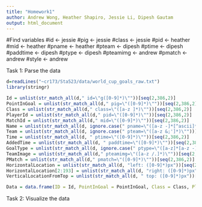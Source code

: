 ```yaml
---
title: "Homework1"
author: Andrew Wong, Heather Shapiro, Jessie Li, Dipesh Gautam
output: html_document
---
```

#Find variables
#id <-  jessie
#pig <- jessie
#class <- jessie
#pid <- heather 
#mid <- heather
#pname <- heather
#pteam <- dipesh
#ptime <- dipesh
#paddtime <- dipesh
#ptype <- dipesh
#pteamimg <- andrew
#pmatch <- andrew
#style <- andrew 

Task 1: Parse the data
```r
d=readLines("~cr173/Sta523/data/world_cup_goals_raw.txt")
library(stringr)

Id = unlist(str_match_all(d," id=\"g([0-9]*)\""))[seq(2,386,2)]
PointInGoal = unlist(str_match_all(d," pig=\"([0-9]*)\""))[seq(2,386,2)]
Class = unlist(str_match_all(d," class=\"([a-z ]*)\""))[seq(2,386,2)]
PlayerId = unlist(str_match_all(d," pid=\"([0-9]*)\""))[seq(2,386,2)]
MatchId = unlist(str_match_all(d," mid=\"([0-9]*)\""))[seq(2,386,2)]
Name = unlist(str_match_all(d, ignore.case(" pname=\"([a-z -]*[^ascii]*[a-z -&;'?]*)\"")))[seq(2,386,2)]
Team = unlist(str_match_all(d, ignore.case(" pteam=\"([a-z &;']*)\"")))[seq(2,386,2)] 
Time = unlist(str_match_all(d, " ptime=\"([0-9]*)\""))[seq(2,386,2)]
AddedTime = unlist(str_match_all(d, " paddtime=\"([0-9]*)\""))[seq(2,386,2)]
GoalType = unlist(str_match_all(d, ignore.case(" ptype=\"([a-z]*[a-z -]*)\"")))[seq(2,386,2)]
TeamImage = unlist(str_match_all(d," pteamimg=\"([a-z /.]*)\""))[seq(2,386,2)]
PMatch = unlist(str_match_all(d," pmatch=\"([0-9]*)\""))[seq(2,386,2)]
HorizontalLocation = unlist(str_match_all(d, "left: ([0-9]*)px"))[seq(2,386,2)]
HorizontalLocation[2:193] = unlist(str_match_all(d, "right: ([0-9]*)px"))[seq(2,384,2)]
VerticalLocationFromTop = unlist(str_match_all(d, " top: ([0-9]*)px"))[seq(2,386,2)]

Data = data.frame(ID = Id, PointInGoal = PointInGoal, Class = Class, PlayerId=PlayerId, MatchId=MatchId, Name= Name, Team=Team, Time=Time, AddedTime=AddedTime, GoalType=GoalType, TeamImage=TeamImage, PMatch=PMatch, HorizontalLocation=HorizontalLocation, VerticalLocationFromTop=VerticalLocationFromTop) 
```

Task 2: Visualize the data
